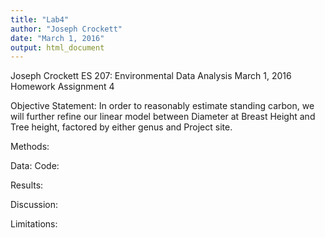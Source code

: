 ```yaml
---
title: "Lab4"
author: "Joseph Crockett"
date: "March 1, 2016"
output: html_document
---
```

Joseph Crockett
ES 207: Environmental Data Analysis
March 1, 2016
Homework Assignment 4

Objective Statement:
In order to reasonably estimate standing carbon, we will further refine our linear model between Diameter at Breast Height and Tree height, factored by either genus and Project site.

Methods:

Data:
Code:

Results:

Discussion:

Limitations:

